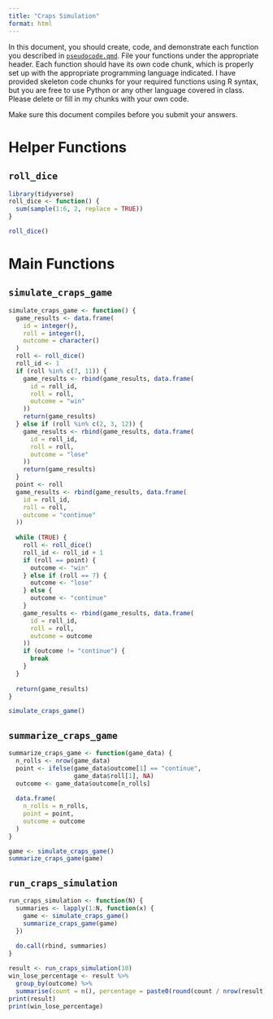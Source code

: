 ```yaml
---
title: "Craps Simulation"
format: html
---
```



In this document, you should create, code, and demonstrate each function you described in [`pseudocode.qmd`](pseudocode.qmd).
File your functions under the appropriate header. 
Each function should have its own code chunk, which is properly set up with the appropriate programming language indicated.
I have provided skeleton code chunks for your required functions using R syntax, but you are free to use Python or any other language covered in class. 
Please delete or fill in my chunks with your own code.

Make sure this document compiles before you submit your answers.

# Helper Functions

## `roll_dice`

```r
library(tidyverse)
roll_dice <- function() {
  sum(sample(1:6, 2, replace = TRUE))
}

```

```r
roll_dice()
```



# Main Functions

## `simulate_craps_game`
```r
simulate_craps_game <- function() {
  game_results <- data.frame(
    id = integer(),     
    roll = integer(), 
    outcome = character() 
  )
  roll <- roll_dice()
  roll_id <- 1
  if (roll %in% c(7, 11)) {
    game_results <- rbind(game_results, data.frame(
      id = roll_id,
      roll = roll,
      outcome = "win"
    ))
    return(game_results)
  } else if (roll %in% c(2, 3, 12)) {
    game_results <- rbind(game_results, data.frame(
      id = roll_id,
      roll = roll,
      outcome = "lose"
    ))
    return(game_results)
  }
  point <- roll
  game_results <- rbind(game_results, data.frame(
    id = roll_id,
    roll = roll,
    outcome = "continue"
  ))
  
  while (TRUE) {
    roll <- roll_dice()
    roll_id <- roll_id + 1
    if (roll == point) {
      outcome <- "win"
    } else if (roll == 7) {
      outcome <- "lose"
    } else {
      outcome <- "continue"
    }
    game_results <- rbind(game_results, data.frame(
      id = roll_id,
      roll = roll,
      outcome = outcome
    ))
    if (outcome != "continue") {
      break
    }
  }
  
  return(game_results)
}

```

```r
simulate_craps_game()
```

## `summarize_craps_game`
```r
summarize_craps_game <- function(game_data) {
  n_rolls <- nrow(game_data)                        
  point <- ifelse(game_data$outcome[1] == "continue", 
                  game_data$roll[1], NA)            
  outcome <- game_data$outcome[n_rolls]           
  
  data.frame(
    n_rolls = n_rolls,
    point = point,
    outcome = outcome
  )
}

```

```r
game <- simulate_craps_game()
summarize_craps_game(game)
```

## `run_craps_simulation`
```r
run_craps_simulation <- function(N) {
  summaries <- lapply(1:N, function(x) {
    game <- simulate_craps_game()
    summarize_craps_game(game)
  })
  
  do.call(rbind, summaries)
}


```

```r
result <- run_craps_simulation(10)
win_lose_percentage <- result %>%
  group_by(outcome) %>%
  summarise(count = n(), percentage = paste0(round(count / nrow(result) * 100, 2), "%"))
print(result)
print(win_lose_percentage)
```

